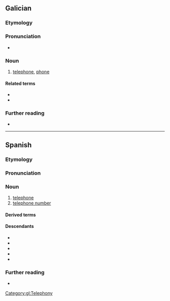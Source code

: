 {{also|telefono|telefonò}}
==Galician==

===Etymology===
{{confix|gl|tele|fono}}

===Pronunciation===
* {{IPA|gl|/teˈlɛfɔnʊ/}}

===Noun===
{{gl-noun|m}}

# [[telephone]], [[phone]]

====Related terms====
* {{l|gl|telefonear}}
* {{l|gl|telefónico}}

===Further reading===
* {{R:DRAG}}

[[Category:gl:Telephony]]

----

==Spanish==

===Etymology===
{{confix|es|tele|fono}}

===Pronunciation===
{{es-IPA}}

===Noun===
{{es-noun|m}}

# [[telephone]] {{gloss|a telecommunication device used for two-way talking with another person}}
# [[telephone number]] {{gloss|the sequence of digits used to identify a particular destination telephone in a network}}
#: {{syn|es|número de teléfono}}

====Derived terms====
{{der3|es
|telefonear
|telefonía
|telefónico
|teléfono celular
|teléfono fijo
|teléfono inteligente
|teléfono móvil}}

====Descendants====
{{top3}}
* {{desc|bcl|telepono|bor=1}}
* {{desc|ceb|telepono|bor=1}}
* {{desc|hil|telepono|bor=1}}
* {{desc|tl|telepono|bor=1}}
* {{desc|war|telepono|bor=1}}
{{bottom}}

===Further reading===
* {{R:DRAE}}

{{C|es|Telephony}}